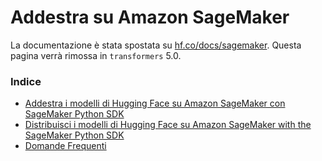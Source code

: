 <!---
Copyright 2020 The HuggingFace Team. All rights reserved.

Licensed under the Apache License, Version 2.0 (the "License");
you may not use this file except in compliance with the License.
You may obtain a copy of the License at

    http://www.apache.org/licenses/LICENSE-2.0

Unless required by applicable law or agreed to in writing, software
distributed under the License is distributed on an "AS IS" BASIS,
WITHOUT WARRANTIES OR CONDITIONS OF ANY KIND, either express or implied.
See the License for the specific language governing permissions and
limitations under the License.
-->

# Addestra su Amazon SageMaker

La documentazione è stata spostata su [hf.co/docs/sagemaker](https://huggingface.co/docs/sagemaker). Questa pagina verrà rimossa in `transformers` 5.0. 

### Indice

- [Addestra i modelli di Hugging Face su Amazon SageMaker con SageMaker Python SDK](https://huggingface.co/docs/sagemaker/train)
- [Distribuisci i modelli di Hugging Face su Amazon SageMaker with the SageMaker Python SDK](https://huggingface.co/docs/sagemaker/inference)
- [Domande Frequenti](https://huggingface.co/docs/sagemaker/faq)
